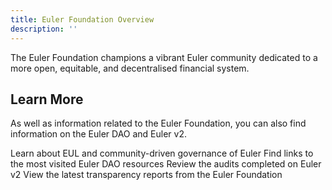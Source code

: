 ```yaml
---
title: Euler Foundation Overview
description: ''
---
```


The Euler Foundation champions a vibrant Euler community dedicated to a more open, equitable, and decentralised financial system. 

## Learn More

As well as information related to the Euler Foundation, you can also find information on the Euler DAO and Euler v2. 

<CardGroup cols={2}>
  <Card
    title="Euler DAO"
    icon="check-to-slot"
    href="/euler-DAO/governance"
  >
    Learn about EUL and community-driven governance of Euler
  </Card>
  <Card
    title="DAO Resources"
    icon="stars"
    href="/euler-DAO/resources"
  >
    Find links to the most visited Euler DAO resources
  </Card>
  <Card
    title="Security"
    icon="code"
    href="/euler-DAO/security"
  >
    Review the audits completed on Euler v2
  </Card>
  <Card
    title="Transparency"
    icon="magnifying-glass-dollar"
    href="/transparency"
  >
    View the latest transparency reports from the Euler Foundation
  </Card>
</CardGroup>
